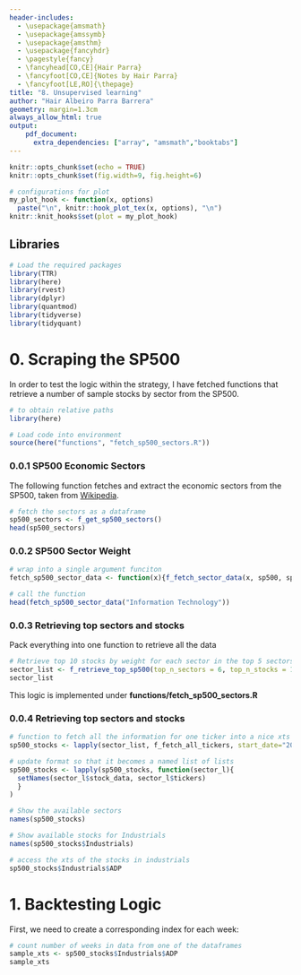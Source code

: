 ```yaml
---
header-includes:
  - \usepackage{amsmath}
  - \usepackage{amssymb}
  - \usepackage{amsthm}
  - \usepackage{fancyhdr}
  - \pagestyle{fancy}
  - \fancyhead[CO,CE]{Hair Parra}
  - \fancyfoot[CO,CE]{Notes by Hair Parra}
  - \fancyfoot[LE,RO]{\thepage}
title: "8. Unsupervised learning"
author: "Hair Albeiro Parra Barrera"
geometry: margin=1.3cm
always_allow_html: true
output: 
    pdf_document: 
      extra_dependencies: ["array", "amsmath","booktabs"]
---
```


\newtheorem{assumption}{Assumption}[assumption]
\newtheorem{theorem}{Theorem}
\theoremstyle{definition}
\newtheorem{definition}{Definition}
\newtheorem{proposition}{Proposition}
\newtheorem{example}{Example}
\newtheorem{remark*}{Remark}
\newtheorem{aside*}{Aside}
\newtheorem{exercise*}{Exercise}

```r
knitr::opts_chunk$set(echo = TRUE)
knitr::opts_chunk$set(fig.width=9, fig.height=6) 

# configurations for plot 
my_plot_hook <- function(x, options)
  paste("\n", knitr::hook_plot_tex(x, options), "\n")
knitr::knit_hooks$set(plot = my_plot_hook)
```

## Libraries 

```r
# Load the required packages
library(TTR) 
library(here)
library(rvest)
library(dplyr)
library(quantmod)
library(tidyverse)
library(tidyquant)
```


# 0. Scraping the SP500

In order to test the logic within the strategy, I have fetched functions that retrieve a number of sample stocks by sector from the SP500. 

```r
# to obtain relative paths
library(here)

# Load code into environment 
source(here("functions", "fetch_sp500_sectors.R"))
```


### 0.0.1 SP500 Economic Sectors

The following function fetches and extract the economic sectors from the SP500, taken from [Wikipedia](https://en.wikipedia.org/wiki/List_of_S%26P_500_companies). 


```r
# fetch the sectors as a dataframe 
sp500_sectors <- f_get_sp500_sectors()
head(sp500_sectors)
```


### 0.0.2 SP500 Sector Weight


```r
# wrap into a single argument funciton 
fetch_sp500_sector_data <- function(x){f_fetch_sector_data(x, sp500, sp500_sectors)}

# call the function 
head(fetch_sp500_sector_data("Information Technology"))
```

### 0.0.3 Retrieving top sectors and stocks 

Pack everything into one function to retrieve all the data 

```r
# Retrieve top 10 stocks by weight for each sector in the top 5 sectors from the SP500 (by weight)
sector_list <- f_retrieve_top_sp500(top_n_sectors = 6, top_n_stocks = 15, only_tickers=TRUE)
sector_list
```
This logic is implemented under **functions/fetch_sp500_sectors.R**


### 0.0.4 Retrieving top sectors and stocks 

```r
# function to fetch all the information for one ticker into a nice xts dataframe 
sp500_stocks <- lapply(sector_list, f_fetch_all_tickers, start_date="2018-01-01", end_date="2022-12-01") 

# update format so that it becomes a named list of lists 
sp500_stocks <- lapply(sp500_stocks, function(sector_l){
  setNames(sector_l$stock_data, sector_l$tickers)
  }
) 
```

```r
# Show the available sectors 
names(sp500_stocks)
```
```r
# Show available stocks for Industrials 
names(sp500_stocks$Industrials)
```

```r
# access the xts of the stocks in industrials 
sp500_stocks$Industrials$ADP
```

# 1. Backtesting Logic 

First, we need to create a corresponding index for each week: 

```r
# count number of weeks in data from one of the dataframes 
sample_xts <- sp500_stocks$Industrials$ADP
sample_xts
```






